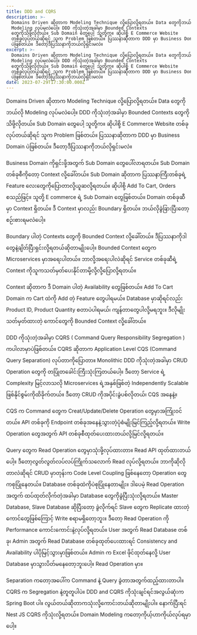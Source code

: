 ```yaml
---
title: DDD and CQRS
description: >-
  Domains Driven ဆိုတာက Modeling Technique လို့ပြောလို့ရတယ်။ Data တွေကိုဘယ်လို
  Modeling လုပ်မလဲပေါ့။ DDD ကိုသုံးတဲ့အခါမှာ Bounded Contexts
  တွေကိုသိဖို့လိုတယ်။ Sub Domain တွေပေါ့ သူတို့က။ ဆိုပါစို့ E Commerce Website
  တစ်ခုလုပ်တယ်ဆိုရင် သူက Problem ဖြစ်တယ်။ ပြဿနာဆိုတာက DDD မှာ Business Domain
  ပဲဖြစ်တယ်။ ဒီတော့ဒီပြဿနာကိုဘယ်လိုရှင်းမလဲ။ 
excerpt: >-
  Domains Driven ဆိုတာက Modeling Technique လို့ပြောလို့ရတယ်။ Data တွေကိုဘယ်လို
  Modeling လုပ်မလဲပေါ့။ DDD ကိုသုံးတဲ့အခါမှာ Bounded Contexts
  တွေကိုသိဖို့လိုတယ်။ Sub Domain တွေပေါ့ သူတို့က။ ဆိုပါစို့ E Commerce Website
  တစ်ခုလုပ်တယ်ဆိုရင် သူက Problem ဖြစ်တယ်။ ပြဿနာဆိုတာက DDD မှာ Business Domain
  ပဲဖြစ်တယ်။ ဒီတော့ဒီပြဿနာကိုဘယ်လိုရှင်းမလဲ။ 
date: 2023-07-29T17:30:00.000Z
---
```


Domains Driven ဆိုတာက Modeling Technique လို့ပြောလို့ရတယ်။ Data တွေကိုဘယ်လို Modeling လုပ်မလဲပေါ့။ DDD ကိုသုံးတဲ့အခါမှာ Bounded Contexts တွေကိုသိဖို့လိုတယ်။ Sub Domain တွေပေါ့ သူတို့က။ ဆိုပါစို့ E Commerce Website တစ်ခုလုပ်တယ်ဆိုရင် သူက Problem ဖြစ်တယ်။ ပြဿနာဆိုတာက DDD မှာ Business Domain ပဲဖြစ်တယ်။ ဒီတော့ဒီပြဿနာကိုဘယ်လိုရှင်းမလဲ။

Business Domain ကိုရှင်းဖို့အတွက် Sub Domain တွေပေါ်လာရတယ်။ Sub Domain တစ်ခုစီကိုတော့ Context လို့ခေါ်တယ်။ Sub Domain ဆိုတာက ပြဿနာကြီးတစ်ခုရဲ့ Feature လေးတွေကိုပြောတာလို့ယူဆလို့ရတယ်။ ဆိုပါစို့ Add To Cart, Orders စသည်ဖြင့်။ သူတို့ E commerce ရဲ့ Sub Domain တွေဖြစ်ဝာယ်။ Domain တစ်ခုဆီမှာ Context ရှိတယ်။ ဒီ Context မှာလည်း Boundary ရှိတယ်။ ဘယ်လိုခွဲခြားပြီးတော့စဉ်းစားရမလဲပေါ့။

Boundary ပါတဲ့ Contexts တွေကို Bounded Context လို့ခေါ်တယ်။ ဒီပြဿနာကိုဒါတွေနဲ့ချိတ်ပြီးရှင်းလို့ရတယ်ဆိုတာမျိုးပေါ့။ Bounded Context တွေက Microservices မှာအရေးပါတယ်။ ဘာလို့အရေးပါလဲဆိုရင် Service တစ်ခုဆီရဲ့ Context ကိုသူကသတ်မှတ်ပေးနိုင်တာမို့လို့လို့ပြောလို့ရတယ်။

Context ဆိုတာက ဒီ Domain ပါတဲ့ Availability တွေဖြစ်တယ်။ Add To Cart Domain က Cart ထဲကို Add တဲ့ Feature တွေပါရမယ်။ Database မှာဆိုရင်လည်း Product ID, Product Quantity စတာပဲပါရမယ်၊ ကျန်တာတွေပါလို့မရဘူး။ ဒီလိုမျိုး သတ်မှတ်ထားတဲ့ ကောင်တွေကို Bounded Context လို့ခေါ်တယ်။

DDD ကိုသုံးတဲ့အခါမှာ CQRS ( Command Query Responsibility Segregation ) ကပါလာမှာပဲဖြစ်တယ်။ CQRS ဆိုတာက Application Level CQS (Command Query Separation) လုပ်တာကိုပြောတာ။ Monolithic DDD ကိုသုံးတဲ့အခါမှာ CRUD Operation တွေကို တပြုံတခေါင်းကြီးသုံးကြတယ်ပေါ့။ ဒီတော့ Service ရဲ့ Complexity မြင့်လာသလို Microservices ရဲ့အနှစ်ဖြစ်တဲ့ Independently Scalable ဖြစ်နိုင်စွမ်းကိုထိခိုက်တယ်။ ဒီတော့ CRUD ကိုအပိုင်းခွဲပစ်လိုတယ်၊ CQS အနေနဲ့။

CQS က Command တွေက Creat/Update/Delete Operation တွေမှာအကြုံးဝင်တယ်။ API တစ်ခုကို Endpoint တစ်ခုအနေနဲ့သွားတဲ့ပုံစံမျိုးမြင်ကြည့်လို့ရတယ်။ Write Operation တွေအတွက် API တစ်ခုစီထုတ်ပေးထားတယ်လို့မြင်လို့ရတယ်။

Query တွေက Read Operation တွေမှာသုံးဖို့လုပ်ထားတာ။ Read API ထုတ်ထားတယ်ပေါ့။ ဒီတော့လွတ်လွတ်လပ်လပ်ကြိုက်သလောက် Read လုပ်လို့ရတယ်။ ဘာကိုဆိုလိုတာလဲဆိုရင် CRUD မှာတုန်းက Code Level Coupling ဖြစ်နေတော့ Operation တွေကစုပြုံနေတယ်။ Database တစ်ခုထဲကိုပဲစုပြုံနေတာမျိုး။ ဒါပေမဲ့ Read Operation အတွက် ထပ်ထုတ်လိုက်တဲ့အခါမှာ Database တွေကိုခွဲပြီးသုံးလို့ရတယ်။ Master Database, Slave Database ဆိုပြီးတော့ ခွဲလိုက်ရင် Slave တွေက Replicate ထားတဲ့ကောင်တွေဖြစ်ကြောင့် Write စရာမရှိတော့ဘူး။ ဒီတော့ Read Operation ကို Performance ကောင်းကောင်းနဲ့လုပ်လို့ရတယ်။ User အတွက် Read Database တစ်ခု၊ Admin အတွက် Read Database တစ်ခုထုတ်ပေးထားရင် Consistency and Availability ပါပိုမြင့်သွားမှာဖြစ်တယ်။ Admin က Excel ဖိုင်ထုတ်နေလို့ User Database မှာသွားပိတ်မနေတော့ဘူးပေါ့။ Read Operation မှာ။

Separation ကတော့အပေါ်က Command နဲ့ Query ခွဲတာအတွက်ထည့်ထားတာပါ။ CQRS က Segregation နဲ့တူတူပါပဲ။
DDD and CQRS ကိုသုံးချင်ရင်အလွယ်ဆုံးက Spring Boot ပါ။ လွယ်တယ်ဆိုတာကသုံးလို့ကောင်းတယ်ဆိုတာမျိုးပါ။ နောက်ပြီးရင် Nest JS CQRS ကိုသုံးလို့ရတယ်။ Domain Modeling ကတော့ကိုယ့်ဟာကိုယ်လုပ်ရမှာပေါ့။
